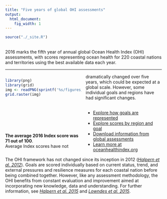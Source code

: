 ```yaml
---
title: "Five years of global OHI assessments"
output:
  html_document:
    fig_width: 1
---
```


```r
source("./_site.R")
```

<!---From http://stackoverflow.com/questions/31753897/2-column-section-in-r-markdown:
Put in your css file or directly in rmarkdown--->
<style>
  .col2 {
    columns: 2 200px;         /* number of columns and width in pixels*/
    -webkit-columns: 2 200px; /* chrome, safari */
    -moz-columns: 2 200px;    /* firefox */
  }
</style>

<br>
2016 marks the fifth year of annual global Ocean Health Index (OHI) assessments, with scores representing ocean health for 220 coastal nations and territories using the best available data each year.  

----

<div class="col2">
```r
library(png)
library(grid)
img <- readPNG(sprintf('%s/figures/FlowerPlots/flower_GLOBAL_2016.png', dir_report))
grid.raster(img)
```
<br>
<br>
<br>
<br>
<br>
<br>
**The average 2016 Index score was 71 out of 100**.  
Average Index scores have not dramatically changed over five years, which could be expected at a global scale. However, some individual goals and regions have had significant changes.  
<br>

- [Explore how goals are represented](http://ohi-science.org/ohi-global/goals)    
- [Explore scores by region and goal](http://ohi-science.org/ohi-global/scores)    
- [Download information from global assessments](http://ohi-science.org/ohi-global/download) 
- [Learn more at oceanhealthindex.org](http://www.oceanhealthindex.org/)
</div>

The OHI framework has not changed since its inception in 2012 ([*Halpern et al. 2012*](http://www.nature.com/nature/journal/v488/n7413/full/nature11397.html)). Goals are scored individually based on current status, trend, and external pressures and resilience measures for each coastal nation before being combined together. However, like any assessment methodology, the OHI benefits from constant evaluation and improvement aimed at incorporating new knowledge, data and understanding. For further information, see [*Halpern et al. 2015*](http://journals.plos.org/plosone/article?id=10.1371/journal.pone.0117863) and [*Lowndes et al. 2015*](https://peerj.com/articles/1503).


<!--- TODO:
Show a static map of 2016 scores instead of the regions. 

Explore more on the Data Explorer page
Download on the download page...
--->
